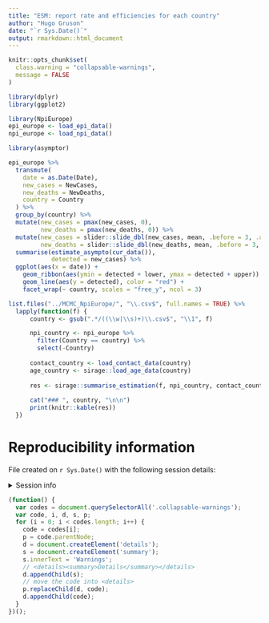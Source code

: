 ```yaml
---
title: "ESM: report rate and efficiencies for each country"
author: "Hugo Gruson"
date: "`r Sys.Date()`"
output: rmarkdown::html_document
---
```


```r
knitr::opts_chunk$set(
  class.warning = "collapsable-warnings",
  message = FALSE
)
```

```r
library(dplyr)
library(ggplot2)
```

```r
library(NpiEurope)
epi_europe <- load_epi_data()
npi_europe <- load_npi_data()
```

```r
library(asymptor)

epi_europe %>%
  transmute(
    date = as.Date(Date), 
    new_cases = NewCases, 
    new_deaths = NewDeaths,
    country = Country
  ) %>%
  group_by(country) %>%
  mutate(new_cases = pmax(new_cases, 0),
         new_deaths = pmax(new_deaths, 0)) %>%
  mutate(new_cases = slider::slide_dbl(new_cases, mean, .before = 3, .after = 3),
         new_deaths = slider::slide_dbl(new_deaths, mean, .before = 3, .after = 3)) %>%
  summarise(estimate_asympto(cur_data()),
            detected = new_cases) %>%
  ggplot(aes(x = date)) +
    geom_ribbon(aes(ymin = detected + lower, ymax = detected + upper)) +
    geom_line(aes(y = detected), color = "red") +
    facet_wrap(~ country, scales = "free_y", ncol = 3)
```


```r
list.files("../MCMC_NpiEurope/", "\\.csv$", full.names = TRUE) %>%
  lapply(function(f) {
      country <- gsub(".*/((\\w|\\s)+)\\.csv$", "\\1", f)

      npi_country <- npi_europe %>%
        filter(Country == country) %>%
        select(-Country)
    
      contact_country <- load_contact_data(country)
      age_country <- sirage::load_age_data(country)
    
      res <- sirage::summarise_estimation(f, npi_country, contact_country, age_country)
      
      cat("### ", country, "\n\n")
      print(knitr::kable(res))
  })
```

# Reproducibility information

File created on `r Sys.Date()` with the following session details:

<details>
<summary>Session info</summary>

```r
sessionInfo()
```

</details>

```js
(function() {
  var codes = document.querySelectorAll('.collapsable-warnings');
  var code, i, d, s, p;
  for (i = 0; i < codes.length; i++) {
    code = codes[i];
    p = code.parentNode;
    d = document.createElement('details');
    s = document.createElement('summary');
    s.innerText = 'Warnings';
    // <details><summary>Details</summary></details>
    d.appendChild(s);
    // move the code into <details>
    p.replaceChild(d, code);
    d.appendChild(code);
  }
})();
```
